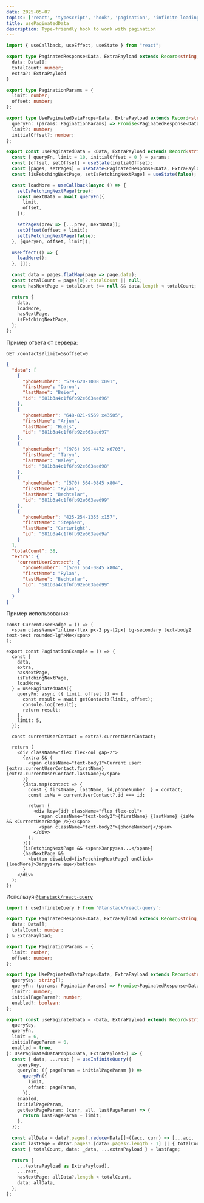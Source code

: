 ```yaml
---
date: 2025-05-07
topics: ['react', 'typescript', 'hook', 'pagination', 'infinite loading']
title: usePaginatedData
description: Type-friendly hook to work with pagination
---
```




```ts
import { useCallback, useEffect, useState } from "react";

export type PaginatedResponse<Data, ExtraPayload extends Record<string, unknown>> = {
  data: Data[];
  totalCount: number;
  extra?: ExtraPayload
}

export type PaginationParams = {
  limit: number;
  offset: number;
};

export type UsePaginatedDataProps<Data, ExtraPayload extends Record<string, unknown>> = {
  queryFn: (params: PaginationParams) => Promise<PaginatedResponse<Data, ExtraPayload>>;
  limit?: number;
  initialOffset?: number;
};

export const usePaginatedData = <Data, ExtraPayload extends Record<string, unknown>>(params: UsePaginatedDataProps<Data, ExtraPayload>) => {
  const { queryFn, limit = 10, initialOffset = 0 } = params;
  const [offset, setOffset] = useState(initialOffset);
  const [pages, setPages] = useState<PaginatedResponse<Data, ExtraPayload>[]>([]);
  const [isFetchingNextPage, setIsFetchingNextPage] = useState(false);

  const loadMore = useCallback(async () => {
    setIsFetchingNextPage(true);
    const nextData = await queryFn({
      limit,
      offset,
    });

    setPages(prev => [...prev, nextData]);
    setOffset(offset + limit);
    setIsFetchingNextPage(false);
  }, [queryFn, offset, limit]);

  useEffect(() => {
    loadMore();
  }, []);

  const data = pages.flatMap(page => page.data);
  const totalCount = pages[0]?.totalCount || null;
  const hasNextPage = totalCount !== null && data.length < totalCount;

  return {
    data,
    loadMore,
    hasNextPage,
    isFetchingNextPage,
  };
};
```

Пример ответа от сервера:

`GET /contacts?limit=5&offset=0`

```json
{
  "data": [
    {
      "phoneNumber": "579-620-1008 x091",
      "firstName": "Daron",
      "lastName": "Beier",
      "id": "681b3a4c1f6fb92e663aed96"
    },
    {
      "phoneNumber": "648-821-9569 x43505",
      "firstName": "Arjun",
      "lastName": "Huels",
      "id": "681b3a4c1f6fb92e663aed97"
    },
    {
      "phoneNumber": "(976) 309-4472 x6703",
      "firstName": "Taryn",
      "lastName": "Haley",
      "id": "681b3a4c1f6fb92e663aed98"
    },
    {
      "phoneNumber": "(570) 564-0845 x804",
      "firstName": "Rylan",
      "lastName": "Bechtelar",
      "id": "681b3a4c1f6fb92e663aed99"
    },
    {
      "phoneNumber": "425-254-1355 x157",
      "firstName": "Stephen",
      "lastName": "Cartwright",
      "id": "681b3a4c1f6fb92e663aed9a"
    }
  ],
  "totalCount": 38,
  "extra": {
    "currentUserContact": {
      "phoneNumber": "(570) 564-0845 x804",
      "firstName": "Rylan",
      "lastName": "Bechtelar",
      "id": "681b3a4c1f6fb92e663aed99"
    }
  }
}
```

Пример использования:

```tsx
const CurrentUserBadge = () => (
  <span className="inline-flex px-2 py-[2px] bg-secondary text-body2 text-text rounded-lg">Me</span>
);

export const PaginationExample = () => {
  const {
    data,
    extra,
    hasNextPage,
    isFetchingNextPage,
    loadMore,
  } = usePaginatedData({
    queryFn: async ({ limit, offset }) => {
      const result = await getContacts(limit, offset);
      console.log(result);
      return result;
    },
    limit: 5,
  });

  const currentUserContact = extra?.currentUserContact;

  return (
    <div className="flex flex-col gap-2">
      {extra && (
        <span className="text-body1">Current user: {extra.currentUserContact.firstName} {extra.currentUserContact.lastName}</span>
      )}
      {data.map(contact => {
        const { firstName, lastName, id,phoneNumber  } = contact;
        const isMe = currentUserContact?.id === id;

        return (
          <div key={id} className="flex flex-col">
            <span className="text-body2">{firstName} {lastName} {isMe && <CurrentUserBadge />}</span>
            <span className="text-body2">{phoneNumber}</span>
          </div>
        );
      })}
      {isFetchingNextPage && <span>Загрузка...</span>}
      {hasNextPage && 
        <button disabled={isFetchingNextPage} onClick={loadMore}>Загрузить еще</button>
      }
    </div>
  );
};

```

<CodeDemo caption="Пример использования">
  <PaginationExample />
</CodeDemo>


Используя [`@tanstack/react-query`](https://tanstack.com/query/latest)

```ts
import { useInfiniteQuery } from '@tanstack/react-query';

export type PaginatedResponse<Data, ExtraPayload extends Record<string, unknown>> = {
  data: Data[];
  totalCount: number;
} & ExtraPayload;

export type PaginationParams = {
  limit: number;
  offset: number;
};

export type UsePaginatedDataProps<Data, ExtraPayload extends Record<string, unknown>> = {
  queryKey: string[];
  queryFn: (params: PaginationParams) => Promise<PaginatedResponse<Data, ExtraPayload>>;
  limit?: number;
  initialPageParam?: number;
  enabled?: boolean;
};

export const usePaginatedData = <Data, ExtraPayload extends Record<string, unknown>>({
  queryKey,
  queryFn,
  limit = 6,
  initialPageParam = 0,
  enabled = true,
}: UsePaginatedDataProps<Data, ExtraPayload>) => {
  const { data, ...rest } = useInfiniteQuery({
    queryKey,
    queryFn: ({ pageParam = initialPageParam }) =>
      queryFn({
        limit,
        offset: pageParam,
      }),
    enabled,
    initialPageParam,
    getNextPageParam: (curr, all, lastPageParam) => {
      return lastPageParam + limit;
    },
  });

  const allData = data?.pages?.reduce<Data[]>((acc, curr) => [...acc, ...(curr.data || [])], []) || [];
  const lastPage = data?.pages?.[data?.pages?.length - 1] || { totalCount: 0, data: null };
  const { totalCount, data: _data, ...extraPayload } = lastPage;

  return {
    ...(extraPayload as ExtraPayload),
    ...rest,
    hasNextPage: allData?.length < totalCount,
    data: allData,
  };
};
```
